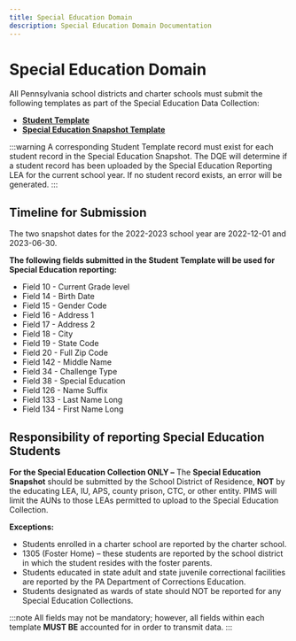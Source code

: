 ```yaml
---
title: Special Education Domain
description: Special Education Domain Documentation
---
```


# Special Education Domain

All Pennsylvania school districts and charter schools must submit the following templates as part of the Special Education Data Collection:

- **[Student Template](docs/templates/student/student.mdx)**
- **[Special Education Snapshot Template](docs/templates/special-ed/special-education-snapshot.mdx)**  

:::warning
A corresponding Student Template record must exist for each student record in the Special Education Snapshot. The DQE will determine if a student record has been uploaded by the Special Education Reporting LEA for the current school year. If no student record exists, an error will be generated.
:::

## Timeline for Submission

The two snapshot dates for the 2022-2023 school year are 2022-12-01 and 2023-06-30.

**The following fields submitted in the Student Template will be used for Special Education reporting:**

- Field 10 - Current Grade level
- Field 14 - Birth Date
- Field 15 - Gender Code
- Field 16 - Address 1
- Field 17 - Address 2
- Field 18 - City
- Field 19 - State Code
- Field 20 - Full Zip Code
- Field 142 - Middle Name
- Field 34 - Challenge Type
- Field 38 - Special Education
- Field 126 - Name Suffix
- Field 133 - Last Name Long
- Field 134 - First Name Long

## Responsibility of reporting Special Education Students

**For the Special Education Collection ONLY –** The **Special Education Snapshot** should be submitted by the School District of Residence, **NOT** by the educating LEA, IU, APS, county prison, CTC, or other entity. PIMS will limit the AUNs to those LEAs permitted to upload to the Special Education Collection.

**Exceptions:**

- Students enrolled in a charter school are reported by the charter school.
- 1305 (Foster Home) – these students are reported by the school district in which the student resides with the foster parents.
- Students educated in state adult and state juvenile correctional facilities are reported by the PA Department of Corrections Education.
- Students designated as wards of state should NOT be reported for any Special Education Collections.

:::note
All fields may not be mandatory; however, all fields within each template **MUST BE** accounted for in order to transmit data.
:::